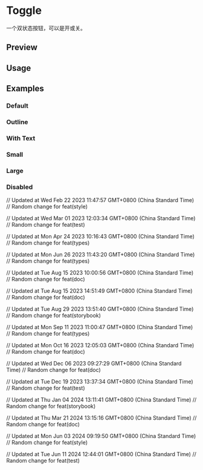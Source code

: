 

<Meta of={ToggleStories} />

<RadixPrimitiveDocsButton name='toggle' />

# Toggle

一个双状态按钮，可以是开或关。

## Preview

<Canvas of={ToggleStories.Default} />

<Controls />

## Usage



<Source code={importCode} language='ts' dark />
<Source code={usageCode} language='tsx' dark />

## Examples

### Default

<Canvas of={ToggleStories.Default} />

### Outline

<Canvas of={ToggleStories.Outline} />

### With Text

<Canvas of={ToggleStories.WithText} />

### Small

<Canvas of={ToggleStories.Small} />

### Large

<Canvas of={ToggleStories.Large} />

### Disabled

<Canvas of={ToggleStories.Disabled} />

// Updated at Wed Feb 22 2023 11:47:57 GMT+0800 (China Standard Time)
// Random change for feat(style)

// Updated at Wed Mar 01 2023 12:03:34 GMT+0800 (China Standard Time)
// Random change for feat(test)

// Updated at Mon Apr 24 2023 10:16:43 GMT+0800 (China Standard Time)
// Random change for feat(types)

// Updated at Mon Jun 26 2023 11:43:20 GMT+0800 (China Standard Time)
// Random change for feat(types)

// Updated at Tue Aug 15 2023 10:00:56 GMT+0800 (China Standard Time)
// Random change for feat(doc)

// Updated at Tue Aug 15 2023 14:51:49 GMT+0800 (China Standard Time)
// Random change for feat(doc)

// Updated at Tue Aug 29 2023 13:51:40 GMT+0800 (China Standard Time)
// Random change for feat(storybook)

// Updated at Mon Sep 11 2023 11:00:47 GMT+0800 (China Standard Time)
// Random change for feat(types)

// Updated at Mon Oct 16 2023 12:05:03 GMT+0800 (China Standard Time)
// Random change for feat(doc)

// Updated at Wed Dec 06 2023 09:27:29 GMT+0800 (China Standard Time)
// Random change for feat(doc)

// Updated at Tue Dec 19 2023 13:37:34 GMT+0800 (China Standard Time)
// Random change for feat(test)

// Updated at Thu Jan 04 2024 13:11:41 GMT+0800 (China Standard Time)
// Random change for feat(storybook)

// Updated at Thu Mar 21 2024 13:15:16 GMT+0800 (China Standard Time)
// Random change for feat(doc)

// Updated at Mon Jun 03 2024 09:19:50 GMT+0800 (China Standard Time)
// Random change for feat(style)

// Updated at Tue Jun 11 2024 12:44:01 GMT+0800 (China Standard Time)
// Random change for feat(test)
